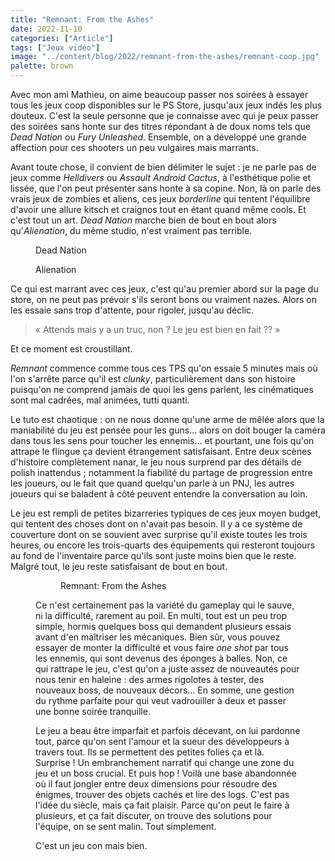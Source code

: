 ```yaml
---
title: "Remnant: From the Ashes"
date: 2022-11-10
categories: ["Article"]
tags: ["Jeux vidéo"]
image: "../content/blog/2022/remnant-from-the-ashes/remnant-coop.jpg"
palette: brown
---
```


Avec mon ami Mathieu, on aime beaucoup passer nos soirées à essayer tous les jeux coop disponibles sur le PS Store, jusqu'aux jeux indés les plus douteux. C'est la seule personne que je connaisse avec qui je peux passer des soirées sans honte sur des titres répondant à de doux noms tels que _Dead Nation_ ou _Fury Unleashed_. Ensemble, on a développé une grande affection pour ces shooters un peu vulgaires mais marrants.

Avant toute chose, il convient de bien délimiter le sujet : je ne parle pas de jeux comme _Helldivers_
ou _Assault Android Cactus_, à l'esthétique polie et lissée, que l'on peut présenter sans honte à sa
copine. Non, là on parle des vrais jeux de zombies et aliens, ces jeux _borderline_ qui tentent l'équilibre
d'avoir une allure kitsch et craignos tout en étant quand même cools. Et c'est tout un art. _Dead Nation_
marche bien de bout en bout alors qu'_Alienation_, du même studio, n'est vraiment pas terrible.


<Gallery wide>
	<Figure src={deadNation} alt="Capture d'écran du jeu">
		Dead Nation
	</Figure>
	<Figure src={alienation} alt="Capture d'écran du jeu">
		Alienation
	</Figure>
</Gallery>

Ce qui est marrant avec ces jeux, c'est qu'au premier abord sur la page du store, on ne peut pas prévoir s'ils seront bons ou vraiment nazes. Alors on les essaie sans trop d'attente, pour rigoler, jusqu'au déclic.

> « Attends mais y a un truc, non ? Le jeu est bien en fait ?? »

Et ce moment est croustillant.

_Remnant_ commence comme tous ces TPS qu'on essaie 5 minutes mais où l'on s'arrête parce qu'il est _clunky_, particulièrement dans son histoire puisqu'on ne comprend jamais de quoi les gens parlent, les cinématiques sont mal cadrées, mal animées, tutti quanti.

Le tuto est chaotique : on ne nous donne qu'une arme de mêlée alors que la maniabilité du jeu est pensée pour les guns... alors on doit bouger la caméra dans tous les sens pour toucher les ennemis... et pourtant, une fois qu'on attrape le flingue ça devient étrangement satisfaisant. Entre deux scènes d'histoire complètement nanar, le jeu nous surprend par des détails de polish inattendus ; notamment la fiabilité du partage de progression entre les joueurs, ou le fait que quand quelqu'un parle à un PNJ, les autres joueurs qui se baladent à côté peuvent entendre la conversation au loin.

Le jeu est rempli de petites bizarreries typiques de ces jeux moyen budget, qui tentent des choses dont on n'avait pas besoin. Il y a ce système de couverture dont on se souvient avec surprise qu'il existe toutes les trois heures, ou encore les trois-quarts des équipements qui resteront toujours au fond de l'inventaire parce qu'ils sont juste moins bien que le reste. Malgré tout, le jeu reste satisfaisant de bout en bout.


<Gallery wide>
	<Figure src={coop} />
	<Figure src={singed}>Remnant: From the Ashes</Figure>
</Gallery>

Ce n'est certainement pas la variété du gameplay qui le sauve, ni la difficulté, rarement au poil. En multi, tout est un peu trop simple, hormis quelques boss qui demandent plusieurs essais avant d'en maîtriser les mécaniques. Bien sûr, vous pouvez essayer de monter la difficulté et vous faire _one shot_ par tous les ennemis, qui sont devenus des éponges à balles. Non, ce qui rattrape le jeu, c'est qu'on a juste assez de nouveautés pour nous tenir en haleine : des armes rigolotes à tester, des nouveaux boss, de nouveaux décors... En somme, une gestion du rythme parfaite pour qui veut vadrouiller à deux et passer une bonne soirée tranquille.

Le jeu a beau être imparfait et parfois décevant, on lui pardonne tout, parce qu'on sent l'amour et la sueur des développeurs à travers tout. Ils se permettent des petites folies ça et là. Surprise ! Un embranchement narratif qui change une zone du jeu et un boss crucial. Et puis hop ! Voilà une base abandonnée où il faut jongler entre deux dimensions pour résoudre des énigmes, trouver des objets cachés et lire des logs. C'est pas l'idée du siècle, mais ça fait plaisir. Parce qu'on peut le faire à plusieurs, et ça fait discuter, on trouve des solutions pour l'équipe, on se sent malin. Tout simplement.

C'est un jeu con mais bien.
